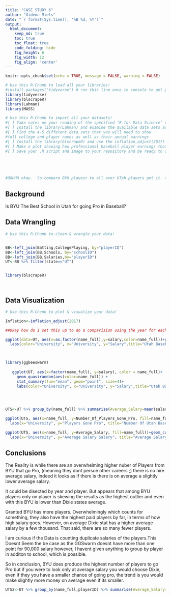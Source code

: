 ```yaml
---
title: "CASE STUDY 6"
author: "Gideon Miels"
date: "`r format(Sys.time(), '%B %d, %Y')`"
output:
  html_document:  
    keep_md: true
    toc: true
    toc_float: true
    code_folding: hide
    fig_height: 6
    fig_width: 12
    fig_align: 'center'
---
```


```r
knitr::opts_chunk$set(echo = TRUE, message = FALSE, warning = FALSE)
```

```r
# Use this R-Chunk to load all your libraries!
#install.packages("tidyverse") # run this line once in console to get package
library(tidyverse)
library(blscrapeR)
library(Lahman)
library(MASS)

```

```r
# Use this R-Chunk to import all your datasets!
#[ ] Take notes on your reading of the specified ‘R for Data Science’ chapter in the README.md or in a ‘.R’ script in the class task folder
#[ ] Install the library(Lahman) and examine the available data sets available
#[ ] Find the 4-5 different data sets that you will need to show
#full college and player names as well as their annual earnings
#[ ] Install the library(blscrapeR) and use the inflation_adjust(2017) function to get all earnings in 2017 dollars
#[ ] Make a plot showing how professional baseball player earnings that played baseball at BYU compared to the players from other Utah schools
#[ ] Save your .R script and image to your repository and be ready to share your code and image at the beginning of class





#OOHHH okay.  So compare BYU playesr to all over UTah players got it. okay.  
```

## Background

Is BYU The Best School in Utah for going Pro in Baseball?

## Data Wrangling

```r
# Use this R-Chunk to clean & wrangle your data!


BB<-left_join(Batting,CollegePlaying, by="playerID")
BB<-left_join(BB,Schools, by="schoolID")
BB<-left_join(BB,Salaries,by="playerID")
UT<-BB %>% filter(state=="UT")


library(blscrapeR)




```

## Data Visualization

```r
# Use this R-Chunk to plot & visualize your data!

Inflation<-inflation_adjust(2017)

##Okay how do I set this up to do a comparision using the year for each one, there has to be a way to use those to vectors.  LIke pull the inflation rate this has to be an %in% time so select the inflation rate that matches the year and then multiple the one by the other.  

ggplot(data=UT, aes(x=as.factor(name_full),y=salary,color=name_full))+geom_point()+geom_point(aes(x=name_full,y=mean(salary), color="black"))+
  labs(color="University", x="University", y="Salary",title="Utah Baseball Players Going Pro Salaries")
  


library(ggbeeswarm)
 
   ggplot(UT, aes(x=factor(name_full), y=salary), color = name_full)+
     geom_quasirandom(aes(color=name_full)) +
     stat_summary(fun="mean", geom="point", size=4)+
     labs(color="University", x="University", y="Salary",title="Utah Baseball Players Going Pro Salaries")

   
   

UTS<-UT %>% group_by(name_full) %>% summarise(Average_Salary=mean(salary), Number_Of_Players_Gone_Pro=n()) 

ggplot(UTS, aes(x=name_full, y=Number_Of_Players_Gone_Pro, fill=name_full))+geom_col()+
  labs(x="University", y="Players Gone Pro", title="Number Of Utah Baseball Players Gone Pro",fill="University")

ggplot(UTS, aes(x=name_full, y=Average_Salary, fill=name_full))+geom_col()+
  labs(x="University", y="Average Salary Salary", title="Average Salary of Pro Utah Players",fill="University")

```

## Conclusions

The Reality is while there are an overwhelming higher nuber of Players from BYU that go Pro, (meaning they dont persue other careers ;) there is no hire average salary, indeed it looks as if there is there is on average a slightly lower average salary.

It could be disected by year and player. But appears that among BYU players only on player is skewing the results as the highest outlier and even with this BYU is lower than Dixie states average.

Granted BYU has more players.  Overwhelmingly which counts for something, they also have the highest paid players by far, in terms of how high salary goes.  However, on average Dixie stat has a higher average salary by a few thousand.  That said, there are so many fewer players.

I am curious if the Data is counting duplicate salaries of the players.This Doesnt Seem the be case as the GGSwarm doesnt have more than one point for 90,000 salary however, I havent given anything to group by player in additon to school, which is possible.


So in conclusion, BYU does produce the highest number of players to go Pro but if you were to look only at average salary you would choose Dixie, even if they you have a smaller chance of going pro, the trend is you would make slightly more money on average even if its smaller.

```r
UTS2<-UT %>% group_by(name_full,playerID) %>% summarise(Average_Salary=mean(salary), Number_Of_Players_Gone_Pro=n()) 
```



